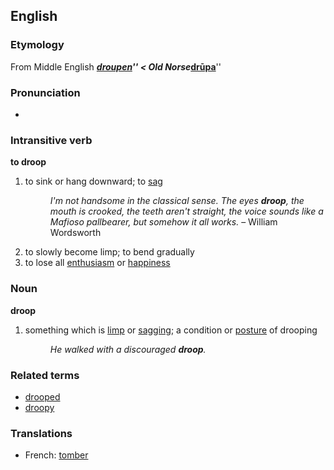 == English ==
=== Etymology ===
From Middle English '''''[[droupen]]''''' < Old Norse '''''[[drūpa]]'''''

=== Pronunciation ===
*{{AHD|/drūp/}}

=== Intransitive verb ===
'''to droop'''
#to sink or hang downward; to [[sag]]
#:''I'm not handsome in the classical sense. The eyes '''droop''', the mouth is crooked, the teeth aren't straight, the voice sounds like a Mafioso pallbearer, but somehow it all works.'' &ndash; William Wordsworth
#to slowly become limp; to bend gradually
#to lose all [[enthusiasm]] or [[happiness]]

=== Noun ===
'''droop'''
#something which is [[limp]] or [[sag]]ging; a condition or [[posture]] of drooping
#:''He walked with a discouraged '''droop'''.''

=== Related terms ===
*[[drooped]]
*[[droopy]]

=== Translations ===
*French: [[tomber]]